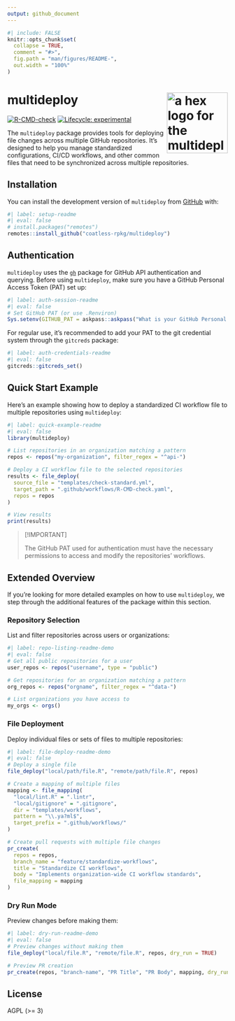 ```yaml
---
output: github_document
---
```


<!-- README.md is generated from README.Rmd. Please edit that file -->

```r
#| include: FALSE
knitr::opts_chunk$set(
  collapse = TRUE,
  comment = "#>",
  fig.path = "man/figures/README-",
  out.width = "100%"
)
```

# multideploy <img src="man/figures/multideploy-logo.svg" align="right" width="139" alt="a hex logo for the multideploy R package" />

<!-- badges: start -->
[![R-CMD-check](https://github.com/coatless-rpkg/multideploy/actions/workflows/R-CMD-check.yaml/badge.svg)](https://github.com/coatless-rpkg/multideploy/actions/workflows/R-CMD-check.yaml)
[![Lifecycle: experimental](https://img.shields.io/badge/lifecycle-experimental-orange.svg)](https://lifecycle.r-lib.org/articles/stages.html#experimental)
<!-- badges: end -->

The `multideploy` package provides tools for deploying file changes across multiple GitHub repositories. It's designed to help you manage standardized configurations, CI/CD workflows, and other common files that need to be synchronized across multiple repositories.

## Installation

You can install the development version of `multideploy` from [GitHub](https://github.comcoatless-rpkg/multideploy) with:

```r
#| label: setup-readme
#| eval: false
# install.packages("remotes")
remotes::install_github("coatless-rpkg/multideploy")
```

## Authentication

`multideploy` uses the [`gh`](https://github.com/r-lib/gh) package for 
GitHub API authentication and querying. Before using `multideploy`, make sure
you have a GitHub Personal Access Token (PAT) set up:

```r
#| label: auth-session-readme
#| eval: false
# Set GitHub PAT (or use .Renviron)
Sys.setenv(GITHUB_PAT = askpass::askpass("What is your GitHub Personal Access Token (PAT)?"))
```

For regular use, it's recommended to add your PAT to the git credential system
through the `gitcreds` package:

```r
#| label: auth-credentials-readme
#| eval: false
gitcreds::gitcreds_set()
```

## Quick Start Example

Here's an example showing how to deploy a standardized CI workflow file to multiple repositories using `multideploy`:

```r
#| label: quick-example-readme
#| eval: false
library(multideploy)

# List repositories in an organization matching a pattern
repos <- repos("my-organization", filter_regex = "^api-")

# Deploy a CI workflow file to the selected repositories
results <- file_deploy(
  source_file = "templates/check-standard.yml",
  target_path = ".github/workflows/R-CMD-check.yaml",
  repos = repos
)

# View results
print(results)
```

> [!IMPORTANT]
>
> The GitHub PAT used for authentication must have the necessary permissions to
> access and modify the repositories' workflows.

## Extended Overview

If you're looking for more detailed examples on how to use `multideploy`, we
step through the additional features of the package within this section.

### Repository Selection

List and filter repositories across users or organizations:

```r
#| label: repo-listing-readme-demo
#| eval: false
# Get all public repositories for a user
user_repos <- repos("username", type = "public")

# Get repositories for an organization matching a pattern
org_repos <- repos("orgname", filter_regex = "^data-")

# List organizations you have access to
my_orgs <- orgs()
```

### File Deployment

Deploy individual files or sets of files to multiple repositories:

```r
#| label: file-deploy-readme-demo
#| eval: false
# Deploy a single file
file_deploy("local/path/file.R", "remote/path/file.R", repos)

# Create a mapping of multiple files
mapping <- file_mapping(
  "local/lint.R" = ".lintr",
  "local/gitignore" = ".gitignore",
  dir = "templates/workflows",
  pattern = "\\.ya?ml$",
  target_prefix = ".github/workflows/"
)

# Create pull requests with multiple file changes
pr_create(
  repos = repos,
  branch_name = "feature/standardize-workflows",
  title = "Standardize CI workflows",
  body = "Implements organization-wide CI workflow standards",
  file_mapping = mapping
)
```

### Dry Run Mode

Preview changes before making them:

```r
#| label: dry-run-readme-demo
#| eval: false
# Preview changes without making them
file_deploy("local/file.R", "remote/file.R", repos, dry_run = TRUE)

# Preview PR creation
pr_create(repos, "branch-name", "PR Title", "PR Body", mapping, dry_run = TRUE)
```

## License

AGPL (>= 3)
